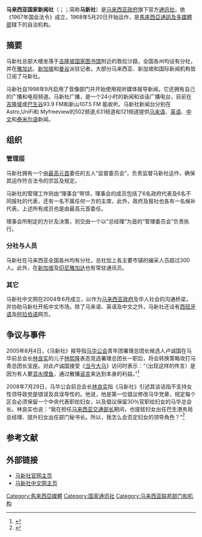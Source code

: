 
'''马来西亚国家新闻社'''（{{lang-ms|Pertubuhan Berita Nasional Malaysia}}；{{lang-en|Malaysian National News Agency}}；简称'''马新社'''）是[[马来西亚政府|马来西亚政府]]旗下官方[[通讯社|通讯社]]，依《1967年国会法令》成立，1968年5月20日开始运作，是[[馬來西亞通訊及多媒體部|馬來西亞通訊及多媒體部]]辖下的自治机构。

{{Infobox company
| name         = 马来西亚国家新闻社<br>{{nobold|''Pertubuhan Berita Nasional Malaysia'' （[[马来文|马来文]]）<br>BERNAMA}}
| logo         = Bernama TV.png
| location     = {{MYS}}[[吉隆坡|吉隆坡]]
| key_people   = 拿督莫达胡先（总执行长）<br>阿都拉曼（总编辑）
| founded      = 1968年5月20日
| website      = {{URL|http://www.bernama.com/}}
}}

==摘要==
马新社总部大楼坐落于[[马来西亚国家图书馆|吉隆坡国家图书馆]]附近的敦拉沙路，全国各州均设有分社，并在[[雅加达|雅加达]]、[[新加坡|新加坡]]和[[曼谷|曼谷]]派驻记者。大部分马来西亚、新加坡和国际新闻机构皆订阅了马新社。

马新社自1998年9月启用了音像部门并开始使用视听媒体报导新闻。它还拥有自己的广播和电视频道。马新社广播，是一个24小时的新闻和谈话广播电台，目前在[[吉隆坡|吉隆坡]]或[[巴生谷|巴生谷]]93.9 FM和新山107.5 FM 能收听。马新社新闻台分别在Astro,UniFi和 Myfreeview的502频道,631频道和121频道提供[[马来语|马来语]]、[[英语|英语]]、[[中文|中文]]和[[泰米尔语|泰米尔语]]新闻。

==组织==
===管理层===
马新社拥有一个由[[最高元首|最高元首]]委任的五人“监督委员会”，负责监督马新社运作，确保其运作符合法令的宗旨及规定{{r|about}}。

马新社的管理工作则由“理事会”带领，理事会的成员包括了6名政府代表及6名不同报社的代表，还有一名不属任何一方的主席，此外，政府及报社也各有一名候补代表。上述所有成员也是由最高元首委任{{r|about}}。

理事会所制定的方针及决策，则交由一个以“总经理”为首的“管理委员会”负责执行{{r|about}}。

===分社与人员===
马新社在马来西亚全国各州均有分社，总社加上各主要市镇的编采人员超过300人。此外，在[[新加坡|新加坡]]及[[印尼|印尼]][[雅加达|雅加达]]也有常驻通讯员。

===其它===
马新社中文网在2004年6月成立，以作为[[马来西亚政府|马来西亚政府]]及华人社会的沟通桥梁，并协助马新社开拓中文市场{{r|关于}}。除了马来语、英语及中文之外，马新社还设有[[西班牙语|西班牙语]]及[[阿拉伯语|阿拉伯语]]网页。
==争议与事件==
2005年8月4日，《马新社》报导指[[馬來西亞華人公會|马华公会]]青年团署理总团长候选人卢诚国在马华前总会长[[林良实|林良实]]的儿子[[林熙隆|林熙隆]]表态竞选署理总团长一职后，将会转换策略攻打马青总团长宝座。对此卢诚国接受《[[当今大马|当今大马]]》访问时表示：“（出现这样的传言）是因为有人要[[渾水摸魚|混水摸鱼]]，通过散播[[谣言|谣言]]来达到本身的利益。”<ref>{{Cite web|title=卢诚国坚持竞选马青署理团长指有人造谣欲混水摸鱼|url=https://www.malaysiakini.com/news/38700|access-date=2021-12-29|date=2005-08-05|last=郭史光庆|work=Malaysiakini}}</ref>

2008年7月29日，马华公会前总会长[[林良实|林良实]]指《马新社》引述其谈话指不支持女性领导政党是错误及具误导性的。他说，他是第一位倡议修改马华党章，规定每个区会必须保留一个中央代表职给妇女，以及倡议保留30％官职给妇女的马华总会长。林良实也说：“我在担任[[马来西亚交通部长|马来西亚交通部长]]期间，也提拔妇女出任巴生港务局总经理、提升妇女出任部门秘书长。所以，我怎么会否定妇女的领导角色？”<ref>{{Cite web|title=不支持女性领导？林良实驳马新社报导|url=https://www.sinchew.com.my/20080729/%e4%b8%8d%e6%94%af%e6%8c%81%e5%a5%b3%e6%80%a7%e9%a2%86%e5%af%bc%ef%bc%9f%e6%9e%97%e8%89%af%e5%ae%9e%e9%a9%b3%e9%a9%ac%e6%96%b0%e7%a4%be%e6%8a%a5%e5%af%bc/|access-date=2021-12-29|date=2008-07-29|work=星洲网 Sin Chew Daily|language=en}}</ref>

==参考文献==
{{reflist|refs=
<ref name="关于">[http://mandarin.bernama.com/v3/index.php?sid=aboutmandarin 关于马新社中文网] {{Wayback|url=http://mandarin.bernama.com/v3/index.php?sid=aboutmandarin |date=20150415031543 }}.：马新社中文网，2015-6-8</ref>
<ref name="about">''[http://www.bernama.com/aboutbernama/bi/about-bernama.htm About Bernama]''.: BERNAMA.com, 2015-6-8</ref>
}}

==外部链接==
*[http://www.bernama.com/ 马新社官网主页]{{en}}
*[https://www.bernama.com/man/index.php 马新社中文网主页]{{zh}}

{{馬來西亞報紙}}
{{馬來西亞聯邦政府}}
{{马来西亚主题}}

[[Category:馬來西亞媒體|Category:馬來西亞媒體]]
[[Category:国家通讯社|Category:国家通讯社]]
[[Category:马来西亚联邦部门和机构|Category:马来西亚联邦部门和机构]]